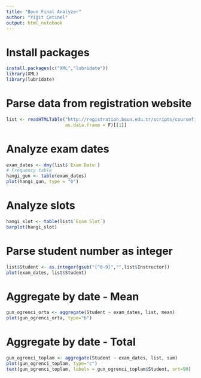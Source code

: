```yaml
---
title: "Boun Final Analyzer"
author: "Yiğit Çetinel"
output: html_notebook
---
```


# Install packages

```r
install.packages(c("XML","lubridate"))
library(XML)
library(lubridate)
```

# Parse data from registration website

```r
list <- readHTMLTable("http://registration.boun.edu.tr/scripts/coursefinalprogram.asp?e=FINAL&p=BYCOURSE", 
                      as.data.frame = F)[[1]]
```

# Analyze exam dates
```r
exam_dates <- dmy(list$`Exam Date`)
# Frequency table
hangi_gun <- table(exam_dates)
plot(hangi_gun, type = "b")
```

# Analyze slots
```r
hangi_slot <- table(list$`Exam Slot`)
barplot(hangi_slot)
```

# Parse student number as integer
```r
list$Student <- as.integer(gsub("[^0-9]","",list$Instructor))
plot(exam_dates, list$Student)
```

# Aggregate by date - Mean
```r
gun_ogrenci_orta <- aggregate(Student ~ exam_dates, list, mean)
plot(gun_ogrenci_orta, type="b")
```

# Aggregate by date - Total
```r
gun_ogrenci_toplam <- aggregate(Student ~ exam_dates, list, sum)
plot(gun_ogrenci_toplam, type="c")
text(gun_ogrenci_toplam, labels = gun_ogrenci_toplam$Student, srt=90)
```